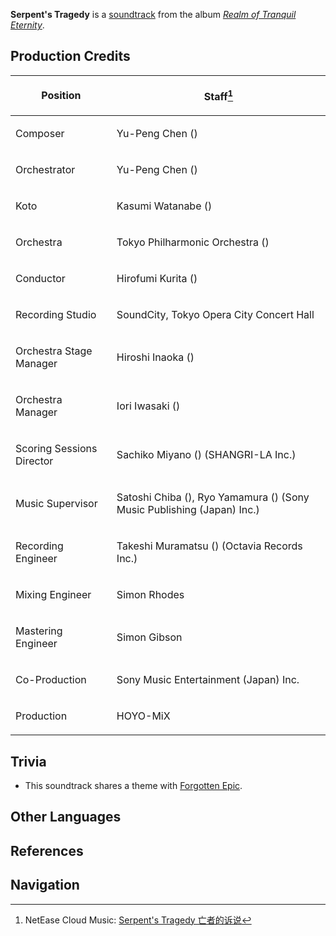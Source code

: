 {{Soundtrack Infobox
|title          =
|image          = Realm of Tranquil Eternity.jpg
|album          = Realm of Tranquil Eternity
|disc           = 2
|number         = 57
|featured       =
|featured2      =
|featured3      =
|featured_disc  =
|featured_disc2 =
|featured_disc3 =
|youtube_id     = 9xtAKakzZDs
|youtube_time   = 2352
|spotify_id     = 15CdLrY0MfmFXRsIs2xkPK
|played_in      = Musoujin Gorge; Higi Village
|during         = [[Musoujin Gorge]], [[Higi Village]]
|domain         =
|previous       = Forgotten Epic
|next           = Embrace of Sea Waves
}}
'''Serpent's Tragedy''' is a [[soundtrack]] from the album ''[[Realm of Tranquil Eternity]]''.

==Production Credits==
{| class="wikitable" style="text-align:left; height:0.5em"
! Position
! Staff<ref>NetEase Cloud Music: [https://music.163.com/#/song?id=1879108726 Serpent's Tragedy 亡者的诉说]</ref>
|-
! Composer
| Yu-Peng Chen ({{Lang|zh=陈致逸|mini=1}})
|-
! Orchestrator
| Yu-Peng Chen ({{Lang|zh=陈致逸|mini=1}})
|-
! Koto
| Kasumi Watanabe ({{Lang|ja=渡邊香澄|mini=1}})
|-
! Orchestra
| Tokyo Philharmonic Orchestra ({{Lang|ja=東京フィルハーモニー交響楽団|mini=1}})
|-
! Conductor
| Hirofumi Kurita ({{Lang|ja=栗田博文|mini=1}})
|-
! Recording Studio
| SoundCity, Tokyo Opera City Concert Hall
|-
! Orchestra Stage Manager
| Hiroshi Inaoka ({{Lang|ja=稲岡宏司|mini=1}})
|-
! Orchestra Manager
| Iori Iwasaki ({{Lang|ja=岩崎井織|mini=1}})
|-
! Scoring Sessions Director
| Sachiko Miyano ({{Lang|ja=宮野幸子|mini=1}}) (SHANGRI-LA Inc.)
|-
! Music Supervisor
| Satoshi Chiba ({{Lang|ja=千葉智史|mini=1}}), Ryo Yamamura ({{Lang|ja=山村涼|mini=1}}) (Sony Music Publishing (Japan) Inc.)
|-
! Recording Engineer
| Takeshi Muramatsu ({{Lang|ja=村松健|mini=1}}) (Octavia Records Inc.)
|-
! Mixing Engineer
| Simon Rhodes
|-
! Mastering Engineer
| Simon Gibson
|-
! Co-Production
| Sony Music Entertainment (Japan) Inc.
|-
! Production
| HOYO-MiX
|}

==Trivia==
* This soundtrack shares a theme with [[Forgotten Epic]].

==Other Languages==
{{Other Languages|default_hidden = 1
|en      = Serpent's Tragedy
|zhs     = 亡者的诉说
|zhs_rm  = Wángzhě de Sùshuō
|zht     = 亡者的訴說
|zht_rm  = Wángzhě de Sùshuō
|ja      = 亡き者が語りき
|ja_rm   = Naki-mono ga Katariki
}}

==References==
{{Reflist}}

==Navigation==
{{Soundtrack Navbox|Realm of Tranquil Eternity}}